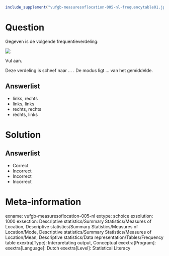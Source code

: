 ```{r, echo = FALSE, results = "hide"}
include_supplement("vufgb-measuresoflocation-005-nl-frequencytable01.jpg", recursive = TRUE)
```

Question
========

Gegeven is de volgende frequentieverdeling:

![](vufgb-measuresoflocation-005-nl-frequencytable01.jpg)
  
Vul aan. 

Deze verdeling is scheef naar ... . De modus ligt ... van het gemiddelde.  
  
Answerlist
----------
* links, rechts
* links, links
* rechts, rechts
* rechts, links

Solution
========

Answerlist
----------
* Correct
* Incorrect
* Incorrect
* Incorrect

Meta-information
================
exname: vufgb-measuresoflocation-005-nl
extype: schoice
exsolution: 1000
exsection: Descriptive statistics/Summary Statistics/Measures of Location, Descriptive statistics/Summary Statistics/Measures of Location/Mode, Descriptive statistics/Summary Statistics/Measures of Location/Mean, Descriptive statistics/Data representation/Tables/Frequency table
exextra[Type]: Interpretating output, Conceptual
exextra[Program]: 
exextra[Language]: Dutch
exextra[Level]: Statistical Literacy